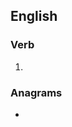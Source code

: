 ==English==

===Verb===
{{head|en|verb form}}

# {{en-third-person singular of|imprecate}}

===Anagrams===
* {{anagrams|en|spermaceti}}